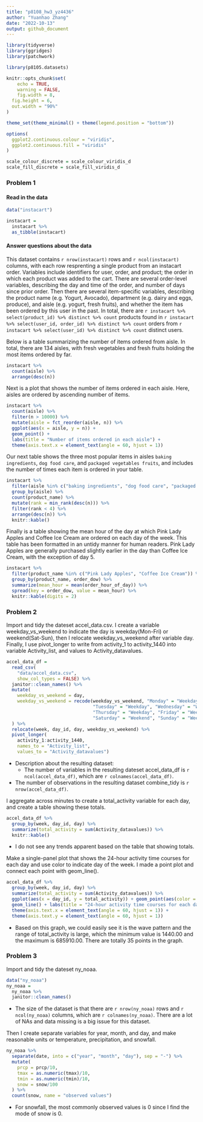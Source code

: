 ```yaml
---
title: "p8108_hw3_yz4436"
author: "Yuanhao Zhang"
date: "2022-10-13"
output: github_document
---
```


```r
library(tidyverse)
library(ggridges)
library(patchwork)

library(p8105.datasets)

knitr::opts_chunk$set(
	echo = TRUE,
	warning = FALSE,
	fig.width = 8, 
  fig.height = 6,
  out.width = "90%"
)

theme_set(theme_minimal() + theme(legend.position = "bottom"))

options(
  ggplot2.continuous.colour = "viridis",
  ggplot2.continuous.fill = "viridis"
)

scale_colour_discrete = scale_colour_viridis_d
scale_fill_discrete = scale_fill_viridis_d
```

### Problem 1

#### Read in the data

```r
data("instacart")

instacart = 
  instacart %>% 
  as_tibble(instacart)
```

#### Answer questions about the data

This dataset contains `r nrow(instacart)` rows and `r ncol(instacart)` columns, with each row resprenting a single product from an instacart order. Variables include identifiers for user, order, and product; the order in which each product was added to the cart. There are several order-level variables, describing the day and time of the order, and number of days since prior order. Then there are several item-specific variables, describing the product name (e.g. Yogurt, Avocado), department (e.g. dairy and eggs, produce), and aisle (e.g. yogurt, fresh fruits), and whether the item has been ordered by this user in the past. In total, there are `r instacart %>% select(product_id) %>% distinct %>% count` products found in `r instacart %>% select(user_id, order_id) %>% distinct %>% count` orders from `r instacart %>% select(user_id) %>% distinct %>% count` distinct users.


Below is a table summarizing the number of items ordered from aisle. In total, there are 134 aisles, with fresh vegetables and fresh fruits holding the most items ordered by far.

```r
instacart %>% 
  count(aisle) %>% 
  arrange(desc(n))
```

Next is a plot that shows the number of items ordered in each aisle. Here, aisles are ordered by ascending number of items.

```r
instacart %>% 
  count(aisle) %>% 
  filter(n > 10000) %>% 
  mutate(aisle = fct_reorder(aisle, n)) %>% 
  ggplot(aes(x = aisle, y = n)) + 
  geom_point() + 
  labs(title = "Number of items ordered in each aisle") +
  theme(axis.text.x = element_text(angle = 60, hjust = 1))

```

Our next table shows the three most popular items in aisles `baking ingredients`, `dog food care`, and `packaged vegetables fruits`, and includes the number of times each item is ordered in your table.

```r
instacart %>% 
  filter(aisle %in% c("baking ingredients", "dog food care", "packaged vegetables fruits")) %>%
  group_by(aisle) %>% 
  count(product_name) %>% 
  mutate(rank = min_rank(desc(n))) %>% 
  filter(rank < 4) %>% 
  arrange(desc(n)) %>%
  knitr::kable()
```

Finally is a table showing the mean hour of the day at which Pink Lady Apples and Coffee Ice Cream are ordered on each day of the week. This table has been formatted in an untidy manner for human readers. Pink Lady Apples are generally purchased slightly earlier in the day than Coffee Ice Cream, with the exception of day 5.

```r
instacart %>%
  filter(product_name %in% c("Pink Lady Apples", "Coffee Ice Cream")) %>%
  group_by(product_name, order_dow) %>%
  summarize(mean_hour = mean(order_hour_of_day)) %>%
  spread(key = order_dow, value = mean_hour) %>%
  knitr::kable(digits = 2)
```


### Problem 2

Import and tidy the dateset accel_data.csv. I create a variable weekday_vs_weekend to indicate the day is weekday(Mon-Fri) or weekend(Sat-Sun), then I relocate weekday_vs_weekend after variable day. Finally, I use pivot_longer to write from activity_1 to activity_1440 into variable Activity_list, and values to Activity_datavalues.
```r
accel_data_df =
  read_csv(
    "data/accel_data.csv",
    show_col_types = FALSE) %>%
  janitor::clean_names() %>%
  mutate(
    weekday_vs_weekend = day,
    weekday_vs_weekend = recode(weekday_vs_weekend, "Monday" = "Weekday", 
                                "Tuesday" = "Weekday", "Wednesday" = "Weekday", 
                                "Thursday" = "Weekday", "Friday" = "Weekday", 
                                "Saturday" = "Weekend", "Sunday" = "Weekend")
  ) %>%
  relocate(week, day_id, day, weekday_vs_weekend) %>%
  pivot_longer(
    activity_1:activity_1440,
    names_to = "Activity_list", 
    values_to = "Activity_datavalues")
```

* Description about the resulting dataset:
  * The number of variables in the resulting dateset accel_data_df is `r ncol(accel_data_df)`, which are `r colnames(accel_data_df)`.
* The number of observations in the resulting dataset combine_tidy is `r nrow(accel_data_df)`.


I aggregate across minutes to create a total_activity variable for each day, and create a table showing these totals.
```r
accel_data_df %>%
  group_by(week, day_id, day) %>%
  summarize(total_activity = sum(Activity_datavalues)) %>%
  knitr::kable()
```
* I do not see any trends apparent based on the table that showing totals.


Make a single-panel plot that shows the 24-hour activity time courses for each day and use color to indicate day of the week. I made a point plot and connect each point with geom_line().
```r
accel_data_df %>%
  group_by(week, day_id, day) %>%
  summarize(total_activity = sum(Activity_datavalues)) %>%
  ggplot(aes(x = day_id, y = total_activity)) + geom_point(aes(color = day)) + 
  geom_line() + labs(title = "24-hour activity time courses for each day") +
  theme(axis.text.x = element_text(angle = 60, hjust = 1)) + 
  theme(axis.text.y = element_text(angle = 60, hjust = 1))
```
* Based on this graph, we could easily see it is the wave pattern and the range of total_activity is large, which the minimum value is 1440.00 and the maximum is 685910.00. There are totally 35 points in the graph.



### Problem 3

Import and tidy the dateset ny_noaa. 
```r
data("ny_noaa")
ny_noaa =
  ny_noaa %>%
  janitor::clean_names()
```
* The size of the dataset is that there are `r nrow(ny_noaa)` rows and `r ncol(ny_noaa)` columns, which are `r colnames(ny_noaa)`. There are a lot of NAs and data missing is a big issue for this dataset.

Then I create separate variables for year, month, and day, and make reasonable units or temperature, precipitation, and snowfall. 
```r
ny_noaa %>%
  separate(date, into = c("year", "month", "day"), sep = "-") %>%
  mutate(
    prcp = prcp/10,
    tmax = as.numeric(tmax)/10,
    tmin = as.numeric(tmin)/10,
    snow = snow/100
  ) %>%
  count(snow, name = "observed values")
```
* For snowfall, the most commonly observed values is 0 since I find the mode of snow is 0.